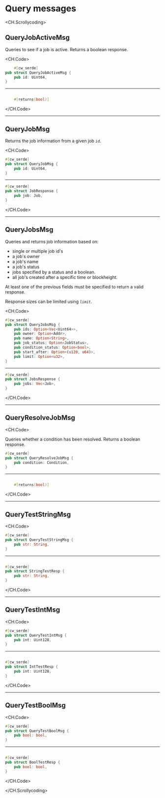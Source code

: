 # Query messages

<CH.Scrollycoding>

## QueryJobActiveMsg

Queries to see if a job is active. Returns a boolean response. 

<CH.Code>

```rust Rust-struct
    #[cw_serde]
pub struct QueryJobActiveMsg {
    pub id: Uint64,
}

```

---

```rust Response

    #[returns(bool)]

```

</CH.Code>

---

## QueryJobMsg

Returns the job information from a given job _`id`_. 

<CH.Code>



```rust Rust-struct
#[cw_serde]
pub struct QueryJobMsg {
    pub id: Uint64,
}
```

---

```rust Response
#[cw_serde]
pub struct JobResponse {
    pub job: Job,
}

```

</CH.Code>

---

## QueryJobsMsg

Queries and returns job information based on:

- single or multiple job id's
- a job's owner
- a job's name
- a job's status
- jobs specified by a status and a boolean. 
- all job's created after a specific time or blockheight. 

At least one of the previous fields must be specified to return a valid response. 

Response sizes can be limited using _`limit`_. 

<CH.Code>

```rust Rust-struct
#[cw_serde]
pub struct QueryJobsMsg {
    pub ids: Option<Vec<Uint64>>,
    pub owner: Option<Addr>,
    pub name: Option<String>,
    pub job_status: Option<JobStatus>,
    pub condition_status: Option<bool>,
    pub start_after: Option<(u128, u64)>,
    pub limit: Option<u32>,
}
```

---

```rust Response
#[cw_serde]
pub struct JobsResponse {
    pub jobs: Vec<Job>,
}

```

</CH.Code>

---

## QueryResolveJobMsg

<CH.Code>

Queries whether a condition has been resolved. Returns a boolean response. 

```rust Rust-struct
#[cw_serde]
pub struct QueryResolveJobMsg {
    pub condition: Condition,
}
```

---

```rust Response

    #[returns(bool)]

```


</CH.Code>

---

## QueryTestStringMsg

<CH.Code>

```rust Rust-struct
#[cw_serde]
pub struct QueryTestStringMsg {
    pub str: String,
}
```

---

```rust Response

#[cw_serde]
pub struct StringTestResp {
    pub str: String,
}

```

</CH.Code>

---

## QueryTestIntMsg

<CH.Code>


```rust Rust-struct
#[cw_serde]
pub struct QueryTestIntMsg {
    pub int: Uint128,
}
```

---

```rust Response

#[cw_serde]
pub struct IntTestResp {
    pub int: Uint128,
}

```


</CH.Code>

---

## QueryTestBoolMsg

<CH.Code>


```rust Rust-struct
#[cw_serde]
pub struct QueryTestBoolMsg {
    pub bool: bool,
}
```

---

```rust Response

#[cw_serde]
pub struct BoolTestResp {
    pub bool: bool,
}

```


</CH.Code>

</CH.Scrollycoding>

